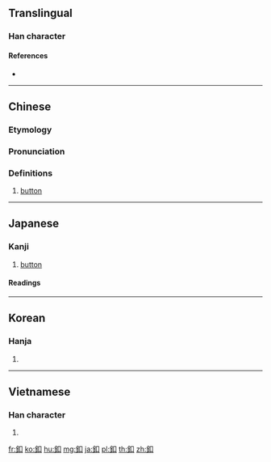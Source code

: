 {{character info/new}}
{{also|扣}}
==Translingual==

===Han character===
{{Han char|rn=167|rad=金|as=03|sn=11|four=86100|canj=CR|ids=⿰金口}}

====References====
* {{Han ref|kx=1296.160|dkj=40175|dj=1800.030|hdz=64171.090|uh=91E6|ud=37350|bh=B3A7|bd=45991}}

----

==Chinese==
{{zh-forms|s=扣|t2=扣|alt=𬬪-nonstandard simplified}}

===Etymology===
{{rfe|lang=zh}}

===Pronunciation===
{{zh-pron
|m=kòu
|ma=y
|c=kau3
|h=pfs=khieu
|md=
|mn=khà/khàu/khiò
|w=2kheu
|mc=y
|oc=y
|cat=n
}}

===Definitions===
{{zh-hanzi}}

# [[button]]

----

==Japanese==

===Kanji===
{{ja-kanji|grade=|rs=金03}}

# [[button]]

====Readings====
{{ja-readings
|goon=[[く]] (ku)
|kanon=[[こう]] (kō)
|kun=[[ボタン]] (botan)
|nanori=
}}

----

==Korean==

===Hanja===
{{ko-hanja|hangeul=구|eumhun=}}

# {{defn|lang=ko|sort=金03}}

----

==Vietnamese==

===Han character===
{{vi-hantu|[[khấu]], [[khẩu]]|rs=金03}}

# {{defn|lang=vi|sort=金03}}

[[fr:釦]]
[[ko:釦]]
[[hu:釦]]
[[mg:釦]]
[[ja:釦]]
[[pl:釦]]
[[th:釦]]
[[zh:釦]]